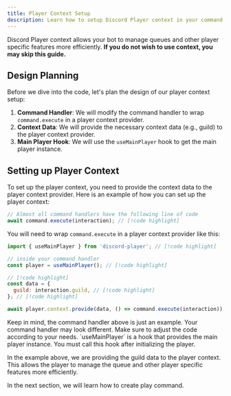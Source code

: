 ```yaml
---
title: Player Context Setup
description: Learn how to setup Discord Player context in your command handler
---
```


Discord Player context allows your bot to manage queues and other player specific features more efficiently. **If you do not wish to use context, you may skip this guide.**

## Design Planning

Before we dive into the code, let's plan the design of our player context setup:

1. **Command Handler**: We will modify the command handler to wrap `command.execute` in a player context provider.
2. **Context Data**: We will provide the necessary context data (e.g., guild) to the player context provider.
3. **Main Player Hook**: We will use the `useMainPlayer` hook to get the main player instance.

## Setting up Player Context

To set up the player context, you need to provide the context data to the player context provider. Here is an example of how you can set up the player context:

```js title="command-handler.js"
// Almost all command handlers have the following line of code
await command.execute(interaction); // [!code highlight]
```

You will need to wrap `command.execute` in a player context provider like this:

```js title="command-handler.js"
import { useMainPlayer } from 'discord-player'; // [!code highlight]

// inside your command handler
const player = useMainPlayer(); // [!code highlight]

// [!code highlight]
const data = {
  guild: interaction.guild, // [!code highlight]
}; // [!code highlight]

await player.context.provide(data, () => command.execute(interaction)); // [!code highlight]
```

<Callout type="warn">
  Keep in mind, the command handler above is just an example. Your command
  handler may look different. Make sure to adjust the code according to your
  needs.
</Callout>

<Callout>
  `useMainPlayer` is a hook that provides the main player instance. You must
  call this hook after initializing the player.
</Callout>

In the example above, we are providing the guild data to the player context. This allows the player to manage the queue and other player specific features more efficiently.

In the next section, we will learn how to create play command.
